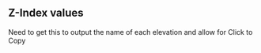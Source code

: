 
## Z-Index values

Need to get this to output the name of each elevation and allow for Click to Copy

<ZIndexShowcases values={values} />
